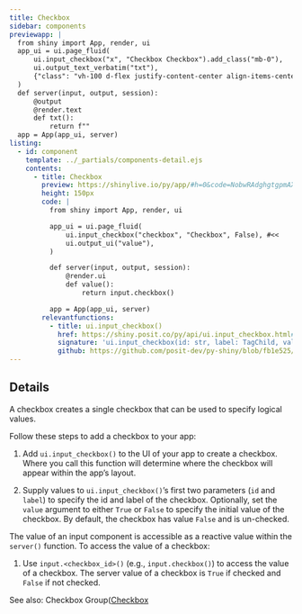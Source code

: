 ```yaml
---
title: Checkbox
sidebar: components
previewapp: |
  from shiny import App, render, ui
  app_ui = ui.page_fluid(
      ui.input_checkbox("x", "Checkbox Checkbox").add_class("mb-0"),
      ui.output_text_verbatim("txt"),
      {"class": "vh-100 d-flex justify-content-center align-items-center px-4"}
  )
  def server(input, output, session):
      @output
      @render.text
      def txt():
          return f""
  app = App(app_ui, server)
listing:
  - id: component
    template: ../_partials/components-detail.ejs
    contents:
      - title: Checkbox
        preview: https://shinylive.io/py/app/#h=0&code=NobwRAdghgtgpmAXGKAHVA6VBPMAaMAYwHsIAXOcpMAMwCdiYACAZwAsBLCbJjmVYnTJMAgujxM6lACZw6EgK4cAOtHQB9JUwC8TJVigBzOOpoAbJdIAUqpnb0cMDAO42I9jw4wkLMCFYA2RUcuVAUydUI2OEIAawAjYgAPGyJouMSk5XwmbIBhdITk7IkAFToFOABKDChpaUizKBYWVJh4gFoABiYKJLIOwkoKOmyqqolbTzt9HwU-QOCMYnCwiKVUgDcoCzgx2vrG5tbs9u7euH7B4bkxianpkGzCJpbsxFywTbYOgEYunoAKwULDIHBo2EGpAo5Gu5DkTB2HEMEA6HAoMBYcJGTFQSQ6AFZsgBfB5MKqqCkQVSyGisOSbORWULhCQrMhrCQsOAtDikKqIMkAASkEFkdAwSjJtKY212VgFZI8UjICjo7hZZG8hUyCtUaFQOlE6CsBs0HC5DLkVTAxIAukA
        height: 150px
        code: |
          from shiny import App, render, ui

          app_ui = ui.page_fluid(
              ui.input_checkbox("checkbox", "Checkbox", False), #<<
              ui.output_ui("value"),
          )

          def server(input, output, session):
              @render.ui
              def value():
                  return input.checkbox()

          app = App(app_ui, server)
        relevantfunctions:
          - title: ui.input_checkbox()
            href: https://shiny.posit.co/py/api/ui.input_checkbox.html#shiny.ui.input_checkbox
            signature: 'ui.input_checkbox(id: str, label: TagChild, value: bool = False, width: Optional = None)'
            github: https://github.com/posit-dev/py-shiny/blob/fb1e525/shiny/ui/_input_check_radio.py#L32-L85
---
```


:::{#component}
:::

## Details

A checkbox creates a single checkbox that can be used to specify logical values. 

Follow these steps to add a checkbox to your app: 

  1. Add `ui.input_checkbox()` to the UI of your app to create a checkbox. Where you call this function will determine where the checkbox will appear within the app's layout. 
  
  2. Supply values to `ui.input_checkbox()`'s first two parameters (`id` and `label`) to specify the id and label of the checkbox. Optionally, set the `value` argument to either `True` or `False` to specify the initial value of the checkbox. By default, the checkbox has value `False` and is un-checked.  
  
The value of an input component is accessible as a reactive value within the `server()` function. To access the value of a checkbox:

  1. Use `input.<checkbox_id>()` (e.g., `input.checkbox()`) to access the value of a checkbox. The server value of a checkbox is `True` if checked and `False` if not checked. 
  
See also: Checkbox Group([Checkbox](checkbox.qmd)
